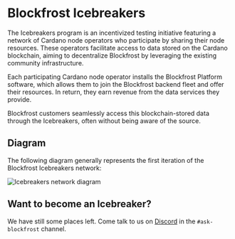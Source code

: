 # Blockfrost Icebreakers

The Icebreakers program is an incentivized testing initiative featuring a network of Cardano node operators who participate by sharing their node resources.
These operators facilitate access to data stored on the Cardano blockchain, aiming to decentralize Blockfrost by leveraging the existing community infrastructure.

Each participating Cardano node operator installs the Blockfrost Platform software, which allows them to join the Blockfrost backend fleet and offer their resources.
In return, they earn revenue from the data services they provide.

Blockfrost customers seamlessly access this blockchain-stored data through the Icebreakers, often without being aware of the source.

## Diagram

The following diagram generally represents the first iteration of the Blockfrost Icebreakers network:

![Icebreakers network diagram](/icebreakers_network_diagram.png)

## Want to become an Icebreaker?

We have still some places left.
Come talk to us on [Discord](https://discord.com/invite/inputoutput) in the `#ask-blockfrost` channel.
